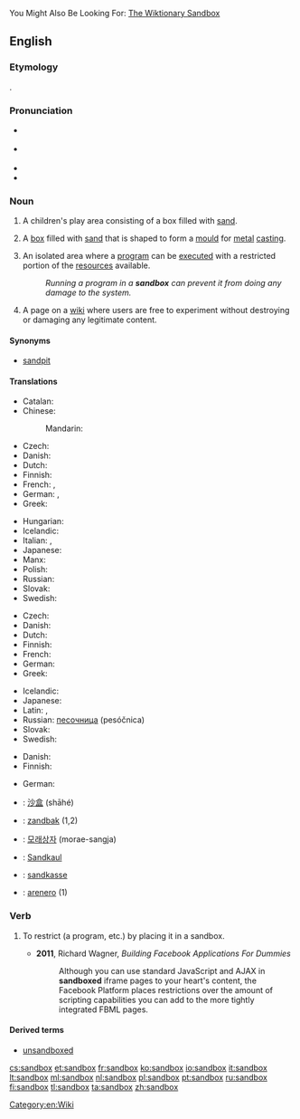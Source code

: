 {{also|sand box|Sandbox}}
You Might Also Be Looking For: [[Wiktionary:Sandbox|The Wiktionary Sandbox]]
==English==

===Etymology===
{{compound|sand|box}}.

===Pronunciation===
* {{a|GenAm}} {{IPA|/ˈsændbɑks/}}
* {{a|RP}} {{IPA|/ˈsændbɒks/}}
* {{audio|En-us-sandbox.ogg|Audio (US)}}
* {{hyphenation|sand|box}}

===Noun===
{{en-noun|head=[[sand]][[box]]|es}}
{{wikipedia}}

# {{context|US|lang=en}} A children's play area consisting of a box filled with [[sand]].
# A [[box]] filled with [[sand]] that is shaped to form a [[mould]] for [[metal]] [[casting]].
# {{context|computing|lang=en}} An isolated area where a [[program]] can be [[execute]]d with a restricted portion of the [[resources]] available.
#: ''Running a program in a '''sandbox''' can prevent it from doing any damage to the system.''
# {{context|Wiktionary and WMF jargon|lang=en}} A page on a [[wiki]] where users are free to experiment without destroying or damaging any legitimate content.

====Synonyms====
* {{sense|play enclosure with sand}} [[sandpit]] {{sense|UK}}

====Translations====
{{trans-top|box with sand for children}}
* Catalan: {{t|ca|sorrera|f}}
* Chinese:
*: Mandarin: {{t|cmn|砂箱|tr=shāxiāng|sc=Hani}}
* Czech: {{t+|cs|pískoviště|n}}
* Danish: {{t-|da|sandkasse|c}}
* Dutch: {{t+|nl|zandbak|m}}
* Finnish: {{t+|fi|hiekkalaatikko}}
* French: {{t+|fr|bac à sable|m}}, {{t-|fr|carré de sable|m}}
* German: {{t+|de|Sandkasten|m}}, {{t+|de|Sandkiste|f}}
* Greek: {{t+|el|αμμοδόχος|f|tr=ammodóchos|sc=Grek}}
{{trans-mid}}
* Hungarian: {{t-|hu|homokozó}}
* Icelandic: {{t+|is|sandkassi|m}}
* Italian: {{t+|it|sabbionaia|f}}, {{t+|it|sabbiera|f}}
* Japanese: {{t-|ja|砂場|tr=sunaba}}
* Manx: {{t-|gv|kishtey geinnee|m}}
* Polish: {{t-|pl|piaskownica|f}}
* Russian: {{t+|ru|песочница|f|tr=pesóčnica}}
* Slovak: {{t-|sk|pieskovisko}}
* Swedish: {{t+|sv|sandlåda|c}}
{{trans-bottom}}

{{trans-top|wiki sandbox}}
* Czech: {{t+|cs|pískoviště}}
* Danish: {{t-|da|sandkasse|c}}
* Dutch: {{t+|nl|zandbak|m}}
* Finnish: {{t+|fi|hiekkalaatikko}}
* French: {{t+|fr|bac à sable|m}}
* German: {{t+|de|Spielwiese|f}}
* Greek: {{t+|el|αμμοδοχείο|n|tr=ammodocheío|sc=Grek}}
{{trans-mid}}
* Icelandic: {{t+|is|sandkassi|m}}
* Japanese: {{t-|ja|サンドボックス|tr=sando bokkusu}}
* Latin: {{t|la|arenarium|n}}, {{t|la|harenarium|n}}
* Russian: [[песочница]] (pesóčnica) {{f}}
* Slovak: {{t-|sk|pieskovisko}}
* Swedish: {{t+|sv|sandlåda|c}}
{{trans-bottom}}

{{trans-top|isolated program execution area}}
* Danish: {{t-|da|sandkasse|c}}
* Finnish: {{t+|fi|hiekkalaatikko}}
{{trans-mid}}
* German: {{t-|de|Sandbox|f}}
{{trans-bottom}}

{{checktrans-top}}
* {{ttbc|cmn}}: [[沙盒]] (shāhé)
* {{ttbc|nl}}: [[zandbak]] {{m}} (1,2)
* {{ttbc|ko}}: [[모래상자]] (morae-sangja)
{{trans-mid}}
* {{ttbc|lb}}: [[Sandkaul]]
* {{ttbc|no}}: [[sandkasse]] {{m}}
* {{ttbc|es}}: [[arenero]] {{m}} (1)
{{trans-bottom}}

===Verb===
{{en-verb|sandboxes|sandboxing|sandboxed}}

# {{context|computing|transitive|lang=en}} To restrict (a program, etc.) by placing it in a sandbox.
#* '''2011''', Richard Wagner, ''Building Facebook Applications For Dummies''
#*: Although you can use standard JavaScript and AJAX in '''sandboxed''' iframe pages to your heart's content, the Facebook Platform places restrictions over the amount of scripting capabilities you can add to the more tightly integrated FBML pages.

====Derived terms====
* [[unsandboxed]]

[[Category:en:Wiki]]

[[cs:sandbox]]
[[et:sandbox]]
[[fr:sandbox]]
[[ko:sandbox]]
[[io:sandbox]]
[[it:sandbox]]
[[lt:sandbox]]
[[ml:sandbox]]
[[nl:sandbox]]
[[pl:sandbox]]
[[pt:sandbox]]
[[ru:sandbox]]
[[fi:sandbox]]
[[tl:sandbox]]
[[ta:sandbox]]
[[zh:sandbox]]